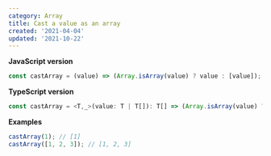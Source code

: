 ```yaml
---
category: Array
title: Cast a value as an array
created: '2021-04-04'
updated: '2021-10-22'
---
```


**JavaScript version**

```js
const castArray = (value) => (Array.isArray(value) ? value : [value]);
```

**TypeScript version**

```js
const castArray = <T,_>(value: T | T[]): T[] => (Array.isArray(value) ? value : [value]);
```

**Examples**

```js
castArray(1); // [1]
castArray([1, 2, 3]); // [1, 2, 3]
```
